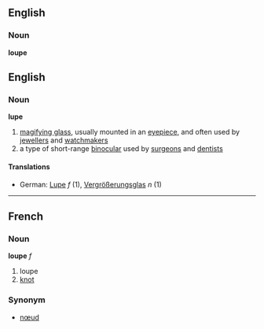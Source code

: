 ==English==
===Noun===
'''loupe'''
==English==
===Noun===
'''lupe'''
#[[magifying glass]], usually mounted in an [[eyepiece]], and often used by [[jeweller]]s and [[watchmaker]]s
#a type of short-range [[binocular]] used by [[surgeon]]s and [[dentist]]s
====Translations====
*German: [[Lupe]] ''f'' (1), [[Vergrößerungsglas]] ''n'' (1)

----

==French==
===Noun===
'''loupe''' ''f''

#loupe
# [[knot]]

===Synonym===
*[[nœud]]